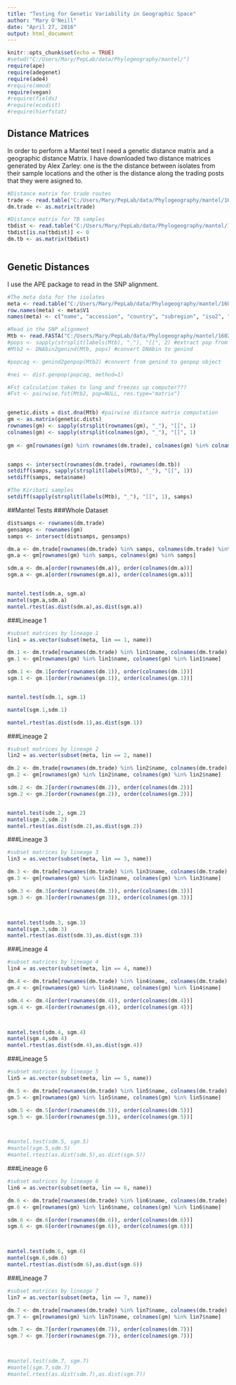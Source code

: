 ```yaml
---
title: "Testing for Genetic Variability in Geographic Space"
author: "Mary O'Neill"
date: "April 27, 2016"
output: html_document
---
```


```r
knitr::opts_chunk$set(echo = TRUE)
#setwd("C:/Users/Mary/PepLab/data/Phylogeography/mantel/")
require(ape)
require(adegenet)
require(ade4)
#require(mmod)
require(vegan)
#require(fields)
#require(ecodist)
#require(hierfstat)

```

## Distance Matrices

In order to perform a Mantel test I need a genetic distance matrix and a geographic distance Matrix. I have downloaded two distance matrices generated by Alex Zarley: one is the the distance between isolates from their sample locations and the other is the distance along the trading posts that they were asigned to. 

```r

#Distance matrix for trade routes
trade <- read.table("C:/Users/Mary/PepLab/data/Phylogeography/mantel/160511_Route_Dist.txt", header=T, row.names=1, sep='\t')
dm.trade <- as.matrix(trade)

#Distance matrix for TB samples
tbdist <- read.table("C:/Users/Mary/PepLab/data/Phylogeography/mantel/160511_Geodesic_Dist.txt", header=T, row.names=1, sep='\t')
tbdist[is.na(tbdist)] <- 0
dm.tb <- as.matrix(tbdist)



```

## Genetic Distances

I use the APE package to read in the SNP alignment.

```r

#The meta data for the isolates
meta <- read.table("C:/Users/Mary/PepLab/data/Phylogeography/mantel/160223_passing2.meta", header=F, sep='\t') #read the file
row.names(meta) <- meta$V1
names(meta) <- c("name", "accession", "country", "subregion", "iso2", "whoreg", "lin", "lat", "long", "permissing")

#Read in the SNP alignment
Mtb <- read.FASTA("C:/Users/Mary/PepLab/data/Phylogeography/mantel/160223_snps_50per_recoded.fasta") #read the fasta
#pops <- sapply(strsplit(labels(Mtb), "_"), "[[", 2) #extract pop from isolate name
#Mtb2 <- DNAbin2genind(Mtb, pops) #convert DNAbin to genind

#popcag <- genind2genpop(Mtb2) #convert from genind to genpop object

#nei <- dist.genpop(popcag, method=1)

#Fst calculation takes to long and freezes up computer???
#Fst <- pairwise.fst(Mtb2, pop=NULL, res.type="matrix")


genetic.dists = dist.dna(Mtb) #pairwise distance matrix computation
gm <- as.matrix(genetic.dists)
rownames(gm) <- sapply(strsplit(rownames(gm), "_"), "[[", 1)
colnames(gm) <- sapply(strsplit(colnames(gm), "_"), "[[", 1)
  
gm <- gm[rownames(gm) %in% rownames(dm.trade), colnames(gm) %in% colnames(dm.trade)]


samps <- intersect(rownames(dm.trade), rownames(dm.tb))
setdiff(samps, sapply(strsplit(labels(Mtb), "_"), "[[", 1))
setdiff(samps, meta$name)

#The Kiribati samples
setdiff(sapply(strsplit(labels(Mtb), "_"), "[[", 1), samps)

```

##Mantel Tests
###Whole Dataset

```r

distsamps <- rownames(dm.trade)
gensamps <- rownames(gm)
samps <- intersect(distsamps, gensamps)

dm.a <- dm.trade[rownames(dm.trade) %in% samps, colnames(dm.trade) %in% samps]
gm.a <- gm[rownames(gm) %in% samps, colnames(gm) %in% samps]

sdm.a <- dm.a[order(rownames(dm.a)), order(colnames(dm.a))]
sgm.a <- gm.a[order(rownames(gm.a)), order(colnames(gm.a))]


mantel.test(sdm.a, sgm.a)
mantel(sgm.a,sdm.a)
mantel.rtest(as.dist(sdm.a),as.dist(sgm.a))

```

###Lineage 1

```r
#subset matrices by lineage 1
lin1 = as.vector(subset(meta, lin == 1, name))

dm.1 <- dm.trade[rownames(dm.trade) %in% lin1$name, colnames(dm.trade) %in% lin1$name]
gm.1 <- gm[rownames(gm) %in% lin1$name, colnames(gm) %in% lin1$name]

sdm.1 <- dm.1[order(rownames(dm.1)), order(colnames(dm.1))]
sgm.1 <- gm.1[order(rownames(gm.1)), order(colnames(gm.1))]


mantel.test(sdm.1, sgm.1)

mantel(sgm.1,sdm.1)

mantel.rtest(as.dist(sdm.1),as.dist(sgm.1))
```

###Lineage 2

```r
#subset matrices by lineage 2
lin2 = as.vector(subset(meta, lin == 2, name))

dm.2 <- dm.trade[rownames(dm.trade) %in% lin2$name, colnames(dm.trade) %in% lin2$name]
gm.2 <- gm[rownames(gm) %in% lin2$name, colnames(gm) %in% lin2$name]

sdm.2 <- dm.2[order(rownames(dm.2)), order(colnames(dm.2))]
sgm.2 <- gm.2[order(rownames(gm.2)), order(colnames(gm.2))]


mantel.test(sdm.2, sgm.2)
mantel(sgm.2,sdm.2)
mantel.rtest(as.dist(sdm.2),as.dist(sgm.2))
```

###Lineage 3

```r
#subset matrices by lineage 3
lin3 = as.vector(subset(meta, lin == 3, name))

dm.3 <- dm.trade[rownames(dm.trade) %in% lin3$name, colnames(dm.trade) %in% lin3$name]
gm.3 <- gm[rownames(gm) %in% lin3$name, colnames(gm) %in% lin3$name]

sdm.3 <- dm.3[order(rownames(dm.3)), order(colnames(dm.3))]
sgm.3 <- gm.3[order(rownames(gm.3)), order(colnames(gm.3))]



mantel.test(sdm.3, sgm.3)
mantel(sgm.3,sdm.3)
mantel.rtest(as.dist(sdm.3),as.dist(sgm.3))

```


###Lineage 4

```r
#subset matrices by lineage 4
lin4 = as.vector(subset(meta, lin == 4, name))

dm.4 <- dm.trade[rownames(dm.trade) %in% lin4$name, colnames(dm.trade) %in% lin4$name]
gm.4 <- gm[rownames(gm) %in% lin4$name, colnames(gm) %in% lin4$name]

sdm.4 <- dm.4[order(rownames(dm.4)), order(colnames(dm.4))]
sgm.4 <- gm.4[order(rownames(gm.4)), order(colnames(gm.4))]



mantel.test(sdm.4, sgm.4)
mantel(sgm.4,sdm.4)
mantel.rtest(as.dist(sdm.4),as.dist(sgm.4))
```

###Lineage 5

```r
#subset matrices by lineage 5
lin5 = as.vector(subset(meta, lin == 5, name))

dm.5 <- dm.trade[rownames(dm.trade) %in% lin5$name, colnames(dm.trade) %in% lin5$name]
gm.5 <- gm[rownames(gm) %in% lin5$name, colnames(gm) %in% lin5$name]

sdm.5 <- dm.5[order(rownames(dm.5)), order(colnames(dm.5))]
sgm.5 <- gm.5[order(rownames(gm.5)), order(colnames(gm.5))]



#mantel.test(sdm.5, sgm.5)
#mantel(sgm.5,sdm.5)
#mantel.rtest(as.dist(sdm.5),as.dist(sgm.5))
```

###Lineage 6

```r
#subset matrices by lineage 6
lin6 = as.vector(subset(meta, lin == 6, name))

dm.6 <- dm.trade[rownames(dm.trade) %in% lin6$name, colnames(dm.trade) %in% lin6$name]
gm.6 <- gm[rownames(gm) %in% lin6$name, colnames(gm) %in% lin6$name]

sdm.6 <- dm.6[order(rownames(dm.6)), order(colnames(dm.6))]
sgm.6 <- gm.6[order(rownames(gm.6)), order(colnames(gm.6))]



mantel.test(sdm.6, sgm.6)
mantel(sgm.6,sdm.6)
mantel.rtest(as.dist(sdm.6),as.dist(sgm.6))
```


###Lineage 7

```r
#subset matrices by lineage 7
lin7 = as.vector(subset(meta, lin == 7, name))

dm.7 <- dm.trade[rownames(dm.trade) %in% lin7$name, colnames(dm.trade) %in% lin7$name]
gm.7 <- gm[rownames(gm) %in% lin7$name, colnames(gm) %in% lin7$name]

sdm.7 <- dm.7[order(rownames(dm.7)), order(colnames(dm.7))]
sgm.7 <- gm.7[order(rownames(gm.7)), order(colnames(gm.7))]



#mantel.test(sdm.7, sgm.7)
#mantel(sgm.7,sdm.7)
#mantel.rtest(as.dist(sdm.7),as.dist(sgm.7))
```

